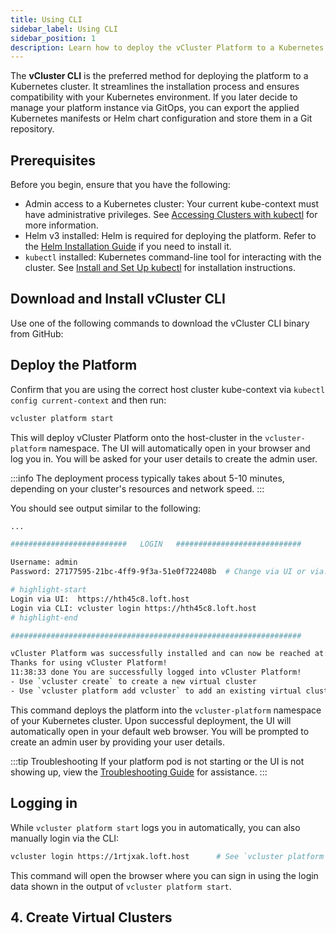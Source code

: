 ```yaml
---
title: Using CLI
sidebar_label: Using CLI
sidebar_position: 1
description: Learn how to deploy the vCluster Platform to a Kubernetes cluster using the vCluster CLI.
---
```



The **vCluster CLI** is the preferred method for deploying the platform to a Kubernetes cluster. It streamlines the installation process and ensures compatibility with your Kubernetes environment. If you later decide to manage your platform instance via GitOps, you can export the applied Kubernetes manifests or Helm chart configuration and store them in a Git repository.

## Prerequisites

Before you begin, ensure that you have the following:

- Admin access to a Kubernetes cluster: Your current kube-context must have administrative privileges. See [Accessing Clusters with kubectl](https://kubernetes.io/docs/tasks/tools/#kubectl) for more information.
- Helm v3 installed: Helm is required for deploying the platform. Refer to the [Helm Installation Guide](https://helm.sh/docs/intro/install/) if you need to install it.
- `kubectl` installed: Kubernetes command-line tool for interacting with the cluster. See [Install and Set Up kubectl](https://kubernetes.io/docs/tasks/tools/#kubectl) for installation instructions.

## Download and Install vCluster CLI

Use one of the following commands to download the vCluster CLI binary from GitHub:

<InstallCLI />

## Deploy the Platform

Confirm that you are using the correct host cluster kube-context via `kubectl config current-context` and then run:

```bash title="Deploy the platform"
vcluster platform start
```

This will deploy vCluster Platform onto the host-cluster in the `vcluster-platform` namespace.
The UI will automatically open in your browser and log you in. You will be asked for your user details to create the admin user.

:::info
The deployment process typically takes about 5-10 minutes, depending on your cluster's resources and network speed.
:::

You should see output similar to the following:

```bash title="Platform Installation Output"
...

##########################   LOGIN   ############################

Username: admin
Password: 27177595-21bc-4ff9-9f3a-51e0f722408b  # Change via UI or via: vcluster platform reset password

# highlight-start
Login via UI:  https://hth45c8.loft.host
Login via CLI: vcluster login https://hth45c8.loft.host
# highlight-end

#################################################################

vCluster Platform was successfully installed and can now be reached at: https://hth45c8.loft.host
Thanks for using vCluster Platform!
11:38:33 done You are successfully logged into vCluster Platform!
- Use `vcluster create` to create a new virtual cluster
- Use `vcluster platform add vcluster` to add an existing virtual cluster to a vCluster platform instance
```

This command deploys the platform into the `vcluster-platform` namespace of your Kubernetes cluster. Upon successful deployment, the UI will automatically open in your default web browser. You will be prompted to create an admin user by providing your user details.

:::tip Troubleshooting
If your platform pod is not starting or the UI is not showing up, view the [Troubleshooting Guide](../use-platform/troubleshooting) for assistance.
:::

## Logging in

While `vcluster platform start` logs you in automatically, you can also manually login via the CLI:

```bash
vcluster login https://1rtjxak.loft.host      # See `vcluster platform start` output for login credentials and your actual sub-domain name (auto-generated).
```

This command will open the browser where you can sign in using the login data shown in the
output of `vcluster platform start`.

## 4. Create Virtual Clusters

<InstallNextSteps />
